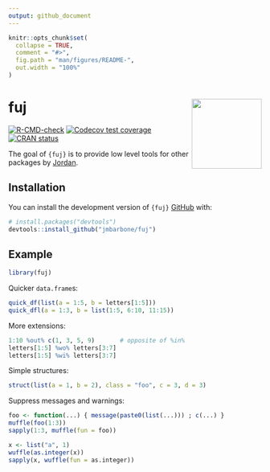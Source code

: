 ```yaml
---
output: github_document
---
```


<!-- README.md is generated from README.Rmd. Please edit that file -->

```r
knitr::opts_chunk$set(
  collapse = TRUE,
  comment = "#>",
  fig.path = "man/figures/README-",
  out.width = "100%"
)
```

# fuj <a href='https://github.com/jmbarbone/fuj'><img src='man/figures/logo.png' align="right" height="139" /></a>

<!-- badges: start -->
[![R-CMD-check](https://github.com/jmbarbone/fuj/actions/workflows/R-CMD-check.yaml/badge.svg)](https://github.com/jmbarbone/fuj/actions/workflows/R-CMD-check.yaml)
[![Codecov test coverage](https://codecov.io/gh/jmbarbone/fuj/branch/main/graph/badge.svg)](https://app.codecov.io/gh/jmbarbone/fuj?branch=main)
[![CRAN status](https://www.r-pkg.org/badges/version/fuj)](https://CRAN.R-project.org/package=fuj)
<!-- badges: end -->

The goal of `{fuj}` is to provide low level tools for other packages by [Jordan](https://github.com/jmbarbone).

## Installation

You can install the development version of `{fuj}` [GitHub](https://github.com/) with:

``` r
# install.packages("devtools")
devtools::install_github("jmbarbone/fuj")
```

## Example

```r
library(fuj)
```

Quicker `data.frame`s:

```r
quick_df(list(a = 1:5, b = letters[1:5]))
quick_dfl(a = 1:3, b = list(1:5, 6:10, 11:15))
```

More extensions:

```r
1:10 %out% c(1, 3, 5, 9)       # opposite of %in% 
letters[1:5] %wo% letters[3:7]
letters[1:5] %wi% letters[3:7]
```

Simple structures:

```r
struct(list(a = 1, b = 2), class = "foo", c = 3, d = 3)
```

Suppress messages and warnings:

```r
foo <- function(...) { message(paste0(list(...))) ; c(...) }
muffle(foo(1:3))
sapply(1:3, muffle(fun = foo))

x <- list("a", 1)
wuffle(as.integer(x))
sapply(x, wuffle(fun = as.integer))
```

